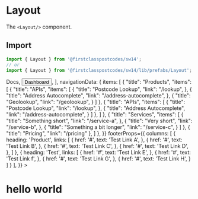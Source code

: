 
<Meta title="Prefabs/Layout" component={Layout} />

# Layout

The `<Layout/>` component.

## Import

```js
import { Layout } from '@firstclasspostcodes/sw14';
// or
import { Layout } from '@firstclasspostcodes/sw14/lib/prefabs/Layout';
```

<Preview>
  <Story name="Layout">
    <Layout
      headerProps={{
        skipLinkHref: '#',
        logoLinkHref: '#',
        controls: [
          <Button key="1" target="_blank" href="https://docs.firstclasspostcodes.com" background="transparent" border="transparent">Docs</Button>,
          <Button key="2" target="_blank" href="https://dashboard.firstclasspostcodes.com" background={{ xs: 'brand', sm: 'black' }} color="white">Dashboard</Button>,
        ],
        navigationData: {
          items: [
            {
              "title": "Products",
              "items": [
                {
                  "title": "APIs",
                  "items": [
                    {
                      "title": "Postcode Lookup",
                      "link": "/lookup",
                    },
                    {
                      "title": "Address Autocomplete",
                      "link": "/address-autocomplete",
                    },
                    {
                      "title": "Geolookup",
                      "link": "/geolookup",
                    }
                  ]
                },
                {
                  "title": "APIs",
                  "items": [
                    {
                      "title": "Postcode Lookup",
                      "link": "/lookup",
                    },
                    {
                      "title": "Address Autocomplete",
                      "link": "/address-autocomplete",
                    }
                  ]
                },
              ]
            },
            {
              "title": "Services",
              "items": [
                {
                  "title": "Something short",
                  "link": "/service-a",
                },
                {
                  "title": "Very short",
                  "link": "/service-b",
                },
                {
                  "title": "Something a bit longer",
                  "link": "/service-c",
                }
              ]
            },
            {
              "title": "Pricing",
              "link": "/pricing"
            },
          ]
        },
      }}
      footerProps={{
        columns: [
          {
            heading: 'Product',
            links: [
              {
                href: '#',
                text: 'Test Link A',
              },
              {
                href: '#',
                text: 'Test Link B',
              },
              {
                href: '#',
                text: 'Test Link C',
              },
              {
                href: '#',
                text: 'Test Link D',
              },
            ]
          },
          {
            heading: 'Test',
            links: [
              {
                href: '#',
                text: 'Test Link E',
              },
              {
                href: '#',
                text: 'Test Link f',
              },
              {
                href: '#',
                text: 'Test Link G',
              },
              {
                href: '#',
                text: 'Test Link H',
              }
            ]
          }
        ],
      }}
    >
      <h1>hello world</h1>
    </Layout>
  </Story>
</Preview>